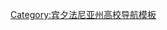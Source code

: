 {{Navbox 
| name = 宾夕法尼亚州立大学
| title = [[宾夕法尼亚州立大学|<span style="color:#FFFFFF;">宾夕法尼亚州立大学</span>]]
| state = {{{state|autocollapse}}}
| listclass = hlist
| titlestyle = background:#00008B;color:#FFFFFF;
| groupstyle = background:#DCDCDC;color:#00008B;
| liststyle = text-align:center;

| group1 = 学校结构
| list1 = 

{{Navbox |child |groupstyle=padding-left:0.5em;padding-right:0.5em;font-weight:normal;
| group1 = 旗舰校区
| list1 =
* [[宾夕法尼亚州立大学|大学公园]]（帕克）
}}
{{Navbox |child |groupstyle=padding-left:0.5em;padding-right:0.5em;font-weight:normal;
| group1 = 综合分校
| list1 = 
* [[Penn State Abington|阿宾顿]]
* [[Penn State Altoona|阿尔图纳]]
* [[Penn State Beaver|毕佛]]
* [[Penn State Berks|柏克斯]]
* [[Penn State Brandywine|布兰德万河]]
* [[Penn State DuBois|杜博伊斯]]
* [[Penn State Erie（The Behrend College）|伊利比兰德学院]]
* [[Penn State Fayette（The Eberly Campus）|法耶特艾博利学院]]
* [[Penn State Greater Allegheny|大亚利根尼高原]]
* [[Penn State Harrisburg（Penn State Capital)|哈里斯堡]]（州府校区）
* [[Penn State Hazleton|黑泽尔顿]]
* [[Penn State Lehigh Valley|利哈依河谷]]
* [[Penn State Mont Alto|阿尔托山]]
* [[Penn State New Kensington|新肯辛顿]]
* [[Penn State Schuylkill|思古吉尔河]]
* [[Penn State Shenango|希南戈]]
* [[Penn State Wilkes-Barre|维尔克斯巴里]]
* [[Penn State Worthington Scranton|沃星顿斯克兰顿]]
* [[Penn State York|约克]]
}}
{{Navbox |child |groupstyle=padding-left:0.5em;padding-right:0.5em;font-weight:normal;
| group1 = 特别分校
| list1 = 
* [[Penn State Great Valley|明谷]]（研究生院中心）
* [[Penn State Hershey Medical Center|赫尔歇医学院]]
* [[宾州理工学院|宾州理工]]
* [[Penn State Williamsport |威廉斯波特]]（成年人教育中心）
* [[Penn State Lewistown |刘易斯顿]]（继续教育中心）
* [[Penn State World Campus|世界校区]]（网络虚拟校区）
}}

|group2 = 学院设置
|list2 = 
* [[宾夕法尼亚州立大学农学院|农学院]]
* [[宾夕法尼亚州立大学文学院|文学院]]
* [[宾夕法尼亚州立大学欧柏丽理学院|欧柏丽理学院]]
* [[宾夕法尼亚州立大学艺术与建筑学院|艺术学院]]
* [[宾夕法尼亚州立大学斯米尔商学院|斯米尔商学院]]
* [[宾夕法尼亚州立大学信息科技学院|信息学院]]
* [[宾夕法尼亚州立大学传媒学院|传媒学院]]
* [[宾夕法尼亚州立大学迪克森法学院|迪克森法学院]]
* [[宾夕法尼亚州立大学教育学院|教育学院]]
* [[宾夕法尼亚州立大学地球与矿产科学学院|地球与矿产学院]]
* [[宾夕法尼亚州立大学护理学院|护理学院]]
* [[宾夕法尼亚州立大学健康与人类发展学院|健康学院]]
* [[宾夕法尼亚州立大学工程学院|工程院]]
* [[宾夕法尼亚州立大学医学院|医学院]]
* [[宾夕法尼亚州立大学研究生院|研究生院]]
* [[宾夕法尼亚州立大学希瑞尔荣誉学院|希瑞尔荣誉学院]]

| group3 = 校园文化
| list3 =
{{Navbox |child |groupstyle=padding-left:0.5em;padding-right:0.5em;font-weight:normal;
| group1 = 校园歌曲
* [[Dear Old State|亲爱的古老的州立大学]]
* [[Fight On State|战斗吧州立大学]]
* [[Hail to the Lion|向狮子致敬]]
* [[Victory Penn State|胜利]]
* [[Blue and White|蓝与白]]
* [[Childhood Dreams|童年的梦]]
* [[Don't Stop Billieving|永远相信比尔]]
}}
{{Navbox |child |groupstyle=padding-left:0.5em;padding-right:0.5em;font-weight:normal;
| group1 = 学生媒体
| list1 = 
* [[The Daily Collegian]]
* [[Penn State University Press]]
* [[Penn State Law Review]]
* [[WPSU]]
* [[Onward State]]
}}
{{Navbox |child |groupstyle=padding-left:0.5em;padding-right:0.5em;font-weight:normal;
| group1 = 学生活动
| list1 = 
* [[White Out|白色风暴]]
* [[Nittany Nation|尼塔尼之国]]
* [[Penn State IFC/Panhellenic Dance Marathon|THON]]
* [[NoTA阿卡贝拉乐队]]
* [[尼塔尼山]]
* [[尼塔尼圣坛]]
* [[军乐团]]
}}


|group4 = 校园体育
|list4 = 
* [[宾夕法尼亚州立大学尼塔尼雄狮队]]
* [[尼塔尼雄狮]]
* [[Lady Lions|狮女士]]
* [[Joe Paterno|乔·帕特诺]]
* [[十大联盟]]
* [[美国大学冰球联盟]]
* [[殖民地竞技联盟]]
{{Navbox |child |groupstyle=padding-left:0.5em;padding-right:0.5em;font-weight:normal;
| group1 = 比赛设施
| list1=
* [[比佛球场]]
* [[杰弗里球场]]
* [[布莱斯乔丹中心]]
* [[雷克馆]]
* [[配格拉冰上竞技场]]
* [[米德拉卢布拉诺公园球场]]
* [[萨尔尼网球场]]
* [[宾州州立田径场]]
* [[宾州州立曲棍球场]]

| group2 = 死敌
| list2 =
{{Navbox |child |groupstyle=padding-left:0.5em;padding-right:0.5em;font-weight:normal;
| group1 = 地域死敌
| list1 = 
* [[匹兹堡大学]]
* [[天普大学]]
* [[巴克内尔大学]]
* [[宾夕法尼亚大学]]
| group2 = 文化死敌
| list2 = 
* [[匹兹堡大学]]
* [[密歇根大学]]
* [[康奈尔大学]]
| group3 = 橄榄球死敌
| list3 = 
* [[俄亥俄州立大学]]
* [[阿拉巴马大学]]
* [[密歇根州立大学]]
* [[马里兰大学]]
* [[爱荷华大学]]
* [[内布拉斯加大学林肯分校|内布拉斯加大学]]
* [[密歇根大学]]
* [[西弗吉尼亚大学]]
| group4 = 排球死敌
| list4 =
* [[南加州大学]]
}} 
}}
| group11 = 相關
| list11 =
* [[History of the Pennsylvania State University|History]]
* [[Joe Paterno statue|''Joe Paterno'' statue]]
* [[Nittany Lion Shrine]]
* [[Penn State child sex abuse scandal|Child sex abuse scandal]]
* [[Death of Tim Piazza]]

}}<noinclude>
{{collapsible option}}
[[Category:宾夕法尼亚州立大学| ]]
[[Category:宾夕法尼亚州高校导航模板‎]]
</noinclude>